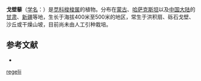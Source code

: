 {{Speciesbox
| name = 戈壁藜
| status = 
| status_system = 
| image = 
| genus = Haloxylon
| species = regelii
| authority = (Bunge) Korov.
}}

'''戈壁藜'''（[[学名|学名]]：{{lang|la|''Haloxylon regelii''}}）是[[苋科|苋科]][[梭梭属|梭梭属]]的植物。分布在[[蒙古|蒙古]]、[[哈萨克斯坦|哈萨克斯坦]]以及[[中国大陆|中国大陆]]的[[甘肃|甘肃]]、[[新疆|新疆]]等地，生长于海拔400米至500米的地区，常生于洪积扇、砾石戈壁、沙丘或干燥山坡，目前尚未由人工引种栽培。

== 参考文献 ==
<div class="references-small">
* {{cite web| url =http://www.bioinfo.cn/db05/KmzwSpecies.php?action=view&id=3836| title =戈壁藜| work =《中国高等植物数据库全库》| publisher =中国科学院微生物研究所| author =昆明植物研究所| accessdate =2009-02-25| deadurl =yes| archiveurl =https://web.archive.org/web/20160305051539/http://www.bioinfo.cn/db05/KmzwSpecies.php?action=view&id=3836| archivedate =2016-03-05}}
</div>
{{Taxonbar|from=Q11074397}}

{{DEFAULTSORT:Haloxylon regelii}}
[[Category:梭梭属|regelii]]


{{Amaranthaceae-stub}}